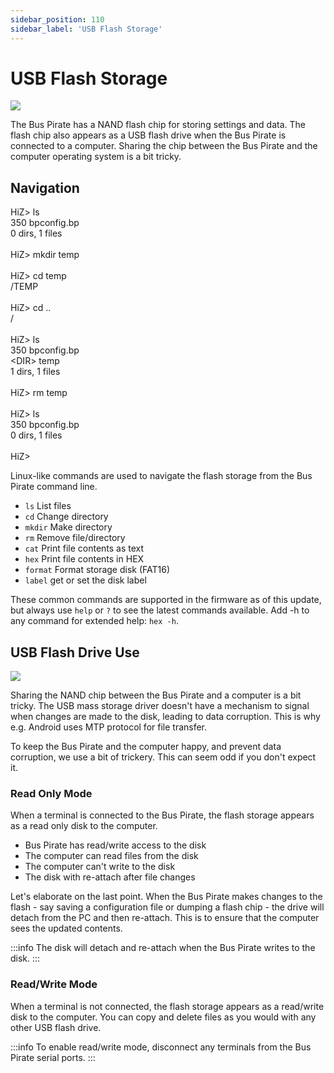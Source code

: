 ```yaml
---
sidebar_position: 110
sidebar_label: 'USB Flash Storage'
---
```


# USB Flash Storage

![](./img/usb-flash-storage.png)

The Bus Pirate has a NAND flash chip for storing settings and data. The flash chip also appears as a USB flash drive when the Bus Pirate is connected to a computer. Sharing the chip between the Bus Pirate and the computer operating system is a bit tricky.

## Navigation

<BrowserWindow>
<span className="bp-prompt">HiZ></span> ls<br/>
<span className="bp-prompt">       350 <span className="bp-info">bpconfig.bp</span></span><br/>
<span className="bp-info">0 dirs, 1 files</span><br/>
<br/>
<span className="bp-prompt">HiZ></span> mkdir temp<br/>
<br/>
<span className="bp-prompt">HiZ></span> cd temp<br/>
/TEMP<br/>
<br/>
<span className="bp-prompt">HiZ></span> cd ..<br/>
/<br/>
<br/>
<span className="bp-prompt">HiZ></span> ls<br/>
<span className="bp-prompt">       350 <span className="bp-info">bpconfig.bp</span></span><br/>
<span className="bp-prompt">   &#x003c;DIR>   <span className="bp-info">temp</span></span><br/>
<span className="bp-info">1 dirs, 1 files</span><br/>
<br/>
<span className="bp-prompt">HiZ></span> rm temp<br/>
<br/>
<span className="bp-prompt">HiZ></span> ls<br/>
<span className="bp-prompt">       350 <span className="bp-info">bpconfig.bp</span></span><br/>
<span className="bp-info">0 dirs, 1 files</span><br/>
<br/>
<span className="bp-prompt">HiZ></span> 
</BrowserWindow>

Linux-like commands are used to navigate the flash storage from the Bus Pirate command line. 

- ```ls```      List files
- ```cd```      Change directory
- ```mkdir```   Make directory
- ```rm```      Remove file/directory
- ```cat```     Print file contents as text
- ```hex```     Print file contents in HEX
- ```format```  Format storage disk (FAT16)
- ```label```   get or set the disk label

These common commands are supported in the firmware as of this update, but always use ```help``` or ```?``` to see the latest commands available. Add -h to any command for extended help: ```hex -h```.

## USB Flash Drive Use

![](./img/usb-flash-storage.png)


Sharing the NAND chip between the Bus Pirate and a computer is a bit tricky. The USB mass storage driver doesn't have a mechanism to signal when changes are made to the disk, leading to data corruption. This is why e.g. Android uses MTP protocol for file transfer.

To keep the Bus Pirate and the computer happy, and prevent data corruption, we use a bit of trickery. This can seem odd if you don't expect it.

### Read Only Mode

When a terminal is connected to the Bus Pirate, the flash storage appears as a read only disk to the computer. 

- Bus Pirate has read/write access to the disk
- The computer can read files from the disk
- The computer can't write to the disk
- The disk with re-attach after file changes

Let's elaborate on the last point. When the Bus Pirate makes changes to the flash - say saving a configuration file or dumping a flash chip - the drive will detach from the PC and then re-attach. This is to ensure that the computer sees the updated contents.

:::info
The disk will detach and re-attach when the Bus Pirate writes to the disk.
:::

### Read/Write Mode

When a terminal is not connected, the flash storage appears as a read/write disk to the computer. You can copy and delete files as you would with any other USB flash drive.

:::info
To enable read/write mode, disconnect any terminals from the Bus Pirate serial ports.
:::

<DiscourseComments/>
